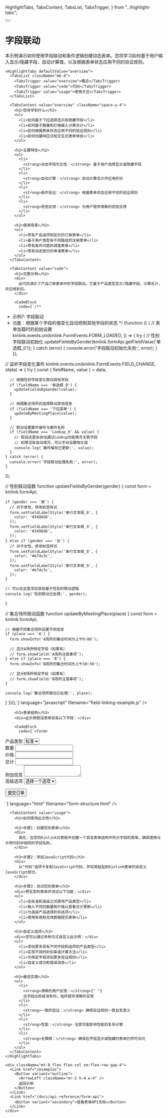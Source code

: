   HighlightTabs,
  TabsContent,
  TabsList,
  TabsTrigger,
} from "../highlight-tabs";

<div className="container py-6 lg:py-10">
  <div className="flex items-center gap-4 mb-8">
    <Link href="/examples">
      <Button variant="outline" size="icon">
        <ArrowLeft className="h-4 w-4" />
      </Button>
    </Link>
    <h1 className="text-3xl font-bold tracking-tight">字段联动</h1>
  </div>

  <div className="prose prose-blue dark:prose-invert max-w-none">
    <div className="lead">
      本示例演示如何使用字段联动和条件逻辑创建动态表单。您将学习如何基于用户输入显示/隐藏字段、自动计算值，以及根据表单状态应用不同的验证规则。
    </div>

    <HighlightTabs defaultValue="overview">
      <TabsList className="mb-4">
        <TabsTrigger value="overview">概述</TabsTrigger>
        <TabsTrigger value="code">代码</TabsTrigger>
        <TabsTrigger value="usage">使用方法</TabsTrigger>
      </TabsList>

      <TabsContent value="overview" className="space-y-4">
        <h2>您将学到什么</h2>
        <ul>
          <li>如何基于下拉选择显示和隐藏字段</li>
          <li>如何基于数量和价格输入计算总计</li>
          <li>如何根据表单状态应用不同的验证规则</li>
          <li>如何创建响应式和交互式表单体验</li>
        </ul>

        <h2>主要特性</h2>
        <ul>
          <li>
            <strong>动态字段可见性：</strong> 基于用户选择显示或隐藏字段
          </li>
          <li>
            <strong>自动计算：</strong> 自动计算总计并应用折扣
          </li>
          <li>
            <strong>条件验证：</strong> 根据表单状态应用不同的验证规则
          </li>
          <li>
            <strong>视觉反馈：</strong> 为用户提供清晰的视觉反馈
          </li>
        </ul>

        <h2>使用场景</h2>
        <ul>
          <li>带有产品选项和定价的订单表单</li>
          <li>基于用户类型有不同路径的注册表单</li>
          <li>带有条件问题的调查表单</li>
          <li>带有动态部分的申请表单</li>
        </ul>
      </TabsContent>

      <TabsContent value="code">
        <h2>完整示例</h2>
        <div>
          此代码演示了产品订单表单中的字段联动。它基于产品类型显示/隐藏字段，计算总计，并应用折扣。
        </div>

        <CodeBlock
          code={`/**
 * 示例7: 字段联动
 * 功能：根据某个字段的值变化自动控制其他字段的状态
 */
(function () {
  // 表单加载时的初始设置
  kinlink.events.on(kinlink.FormEvents.FORM_LOADED, () => {
    try {
      // 性别字段联动初始化
      updateFieldsByGender(kinlink.formApi.getFieldValue('单选框_0'));
    } catch (error) {
      console.error('字段联动初始化失败:', error);
    }
  });

  // 监听字段变化事件
  kinlink.events.on(kinlink.FormEvents.FIELD_CHANGE, (data) => {
    try {
      const { fieldName, value } = data;

      // 根据性别字段变化联动其他字段
      if (fieldName === '单选框_0') {
        updateFieldsByGender(value);
      }

      // 根据集合场所的选择联动其他信息
      if (fieldName === '下拉菜单') {
        updateByMeetingPlace(value);
      }

      // 联动设置案件编号与案件名称
      if (fieldName === 'Lookup_0' && value) {
        // 假设这里会自动通过Lookup功能填充关联字段
        // 如果没有自动填充，可以手动设置相关值
        console.log('案件编号已更新:', value);
      }
    } catch (error) {
      console.error('字段联动处理失败:', error);
    }
  });

  // 性别联动函数
  function updateFieldsByGender(gender) {
    const form = kinlink.formApi;

    if (gender === '男') {
      // 对于男性，修改标签样式
      form.setFieldLabelStyle('单行文本框_8', {
        color: '#3498db',
      });
      form.setFieldLabelStyle('单行文本框_9', {
        color: '#3498db',
      });
    } else if (gender === '女') {
      // 对于女性，修改标签样式
      form.setFieldLabelStyle('单行文本框_8', {
        color: '#e74c3c',
      });
      form.setFieldLabelStyle('单行文本框_9', {
        color: '#e74c3c',
      });
    }

    // 可以在这里添加其他基于性别的联动逻辑
    console.log('性别联动已处理:', gender);
  }

  // 集合场所联动函数
  function updateByMeetingPlace(place) {
    const form = kinlink.formApi;

    // 根据不同集合场所设置不同信息
    if (place === 'A') {
      form.showInfo('A场所的集合时间为上午9:00');

      // 显示A场所特定字段（如果有）
      // form.showField('A场所注意事项');
    } else if (place === 'B') {
      form.showInfo('B场所的集合时间为上午10:30');

      // 显示B场所特定字段（如果有）
      // form.showField('B场所注意事项');
    }

    console.log('集合场所联动已处理:', place);
  }
})();`}
          language="javascript"
          filename="field-linking-example.js"
        />

        <h3>表单结构</h3>
        <div>此示例假设表单具有以下字段：</div>

        <CodeBlock
          code={`<form>
  <div data-field="productType">
    <label>产品类型</label>
    <select>
      <option value="standard">标准</option>
      <option value="premium">高级</option>
    </select>
  </div>
  
  <div data-field="quantity">
    <label>数量</label>
    <input type="number" min="1" />
  </div>
  
  <div data-field="price">
    <label>价格</label>
    <input type="number" min="0" step="0.01" />
  </div>
  
  <div data-field="total">
    <label>总计</label>
    <input type="number" readonly />
  </div>
  
  <div data-field="additionalInfo">
    <label>附加信息</label>
    <textarea></textarea>
  </div>
  
  <div data-field="premiumOptions">
    <label>高级选项</label>
    <select>
      <option value="">选择一个选项</option>
      <option value="discount">应用10%折扣</option>
      <option value="express">快递配送</option>
    </select>
  </div>
  
  <button type="submit">提交订单</button>
</form>`}
          language="html"
          filename="form-structure.html"
        />
      </TabsContent>

      <TabsContent value="usage">
        <h2>如何使用此示例</h2>

        <h3>步骤1：创建您的表单</h3>
        <div>
          首先，在您的Kinlink仪表板中创建一个具有表单结构中所示字段的表单。确保使用与示例代码中相同的字段名称。
        </div>

        <h3>步骤2：添加JavaScript代码</h3>
        <div>
          从"代码"选项卡复制JavaScript代码，并将其粘贴到Kinlink表单的自定义JavaScript部分。
        </div>

        <h3>步骤3：测试您的表单</h3>
        <div>预览您的表单并测试以下功能：</div>
        <ul>
          <li>在标准和高级之间更改产品类型</li>
          <li>输入不同的数量和价格以查看总计更新</li>
          <li>为高级产品选择折扣选项</li>
          <li>使用有效和无效数据提交表单</li>
        </ul>

        <h3>自定义选项</h3>
        <div>您可以通过多种方式自定义此示例：</div>
        <ul>
          <li>添加更多具有不同字段和选项的产品类型</li>
          <li>实现不同的折扣率或计算方法</li>
          <li>为特定字段添加更多验证规则</li>
          <li>自定义成功和错误消息</li>
        </ul>

        <h3>最佳实践</h3>
        <ul>
          <li>
            <strong>清晰的用户反馈：</strong>{" "}
            当字段出现或消失时，始终提供清晰的反馈
          </li>
          <li>
            <strong>一致的验证：</strong> 确保验证规则一致且有意义
          </li>
          <li>
            <strong>性能：</strong> 注意可能影响性能的复杂计算
          </li>
          <li>
            <strong>无障碍：</strong> 确保在字段显示或隐藏时表单仍然可访问
          </li>
        </ul>
      </TabsContent>
    </HighlightTabs>

    <div className="mt-8 flex flex-col sm:flex-row gap-4">
      <Link href="/examples">
        <Button variant="outline">
          <ArrowLeft className="mr-2 h-4 w-4" />
          返回示例
        </Button>
      </Link>
      <Link href="/docs/api-reference/form-api">
        <Button variant="secondary">查看表单API文档</Button>
      </Link>
    </div>
  </div>
</div> 